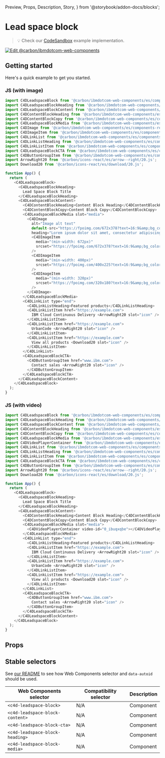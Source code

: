   Preview,
  Props,
  Description,
  Story,
} from '@storybook/addon-docs/blocks';

# Lead space block

> 💡 Check our
> [CodeSandbox](https://stackblitz.com/github/carbon-design-system/carbon-for-ibm-dotcom/tree/main/packages/web-components/examples/codesandbox/components-react/leadspace-block)
> example implementation.

[![Edit @carbon/ibmdotcom-web-components](https://codesandbox.io/static/img/play-codesandbox.svg)](https://stackblitz.com/github/carbon-design-system/carbon-for-ibm-dotcom/tree/main/packages/web-components/examples/codesandbox/components-react/leadspace-block)

## Getting started

Here's a quick example to get you started.

### JS (with image)

```javascript
import C4DLeadspaceBlock from '@carbon/ibmdotcom-web-components/es/components-react/leadspace-block/leadspace-block.js';
import C4DLeadspaceBlockHeading from '@carbon/ibmdotcom-web-components/es/components-react/leadspace-block/leadspace-block-heading.js';
import C4DLeadspaceBlockContent from '@carbon/ibmdotcom-web-components/es/components-react/leadspace-block/leadspace-block-content.js';
import C4DContentBlockHeading from '@carbon/ibmdotcom-web-components/es/components-react/content-block/content-block-heading.js';
import C4DContentBlockCopy from '@carbon/ibmdotcom-web-components/es/components-react/content-block/content-block-copy.js';
import C4DLeadspaceBlockMedia from '@carbon/ibmdotcom-web-components/es/components-react/leadspace-block/leadspace-block-media.js';
import C4DImage from '@carbon/ibmdotcom-web-components/es/components-react/image/image.js';
import C4DImageItem from '@carbon/ibmdotcom-web-components/es/components-react/image/image-item.js';
import C4DLinkList from '@carbon/ibmdotcom-web-components/es/components-react/link-list/link-list.js';
import C4DLinkListHeading from '@carbon/ibmdotcom-web-components/es/components-react/link-list/link-list-heading.js';
import C4DLinkListItem from '@carbon/ibmdotcom-web-components/es/components-react/link-list/link-list-item.js';
import C4DLeadspaceBlockCTA from '@carbon/ibmdotcom-web-components/es/components-react/leadspace-block/leadspace-block-cta.js';
import C4DButtonGroupItem from '@carbon/ibmdotcom-web-components/es/components-react/button-group/button-group-item.js';
import ArrowRight20 from '@carbon/icons-react/es/arrow--right/20.js';
import Download20 from '@carbon/icons-react/es/download/20.js';

function App() {
  return (
    <C4DLeadspaceBlock>
      <C4DLeadspaceBlockHeading>
        Lead Space Block Title
      </C4DLeadspaceBlockHeading>
      <C4DLeadspaceBlockContent>
        <C4DContentBlockHeading>Content Block Heading</C4DContentBlockHeading>
        <C4DContentBlockCopy>Content Block Copy</C4DContentBlockCopy>
        <C4DLeadspaceBlockMedia slot="media">
          <C4DImage
            alt="Image alt text"
            default-src="https://fpoimg.com/672x378?text=16:9&amp;bg_color=ee5396&amp;text_color=161616"
            heading="Lorem ipsum dolor sit amet, consectetur adipiscing elit.">
            <C4DImageItem
              media="(min-width: 672px)"
              srcset="https://fpoimg.com/672x378?text=16:9&amp;bg_color=ee5396&amp;text_color=161616"
            />
            <C4DImageItem
              media="(min-width: 400px)"
              srcset="https://fpoimg.com/400x225?text=16:9&amp;bg_color=ee5396&amp;text_color=161616"
            />
            <C4DImageItem
              media="(min-width: 320px)"
              srcset="https://fpoimg.com/320x180?text=16:9&amp;bg_color=ee5396&amp;text_color=161616"
            />
          </C4DImage>
        </C4DLeadspaceBlockMedia>
        <C4DLinkList type="end">
          <C4DLinkListHeading>Featured products</C4DLinkListHeading>
          <C4DLinkListItem href="https://example.com">
            IBM Cloud Continuous Delivery <ArrowRight20 slot="icon" />
          </C4DLinkListItem>
          <C4DLinkListItem href="https://example.com">
            UrbanCode <ArrowRight20 slot="icon" />
          </C4DLinkListItem>
          <C4DLinkListItem href="https://example.com">
            View all products <Download20 slot="icon" />
          </C4DLinkListItem>
        </C4DLinkList>
        <C4DLeadspaceBlockCTA>
          <C4DButtonGroupItem href="www.ibm.com">
            Contact sales <ArrowRight20 slot="icon" />
          </C4DButtonGroupItem>
        </C4DLeadspaceBlockCTA>
      </C4DLeadspaceBlockContent>
    </C4DLeadspaceBlock>
  );
}
```

### JS (with video)

```javascript
import C4DLeadspaceBlock from '@carbon/ibmdotcom-web-components/es/components-react/leadspace-block/leadspace-block.js';
import C4DLeadspaceBlockHeading from '@carbon/ibmdotcom-web-components/es/components-react/leadspace-block/leadspace-block-heading.js';
import C4DLeadspaceBlockContent from '@carbon/ibmdotcom-web-components/es/components-react/leadspace-block/leadspace-block-content.js';
import C4DContentBlockHeading from '@carbon/ibmdotcom-web-components/es/components-react/content-block/content-block-heading.js';
import C4DContentBlockCopy from '@carbon/ibmdotcom-web-components/es/components-react/content-block/content-block-copy.js';
import C4DLeadspaceBlockMedia from '@carbon/ibmdotcom-web-components/es/components-react/leadspace-block/leadspace-block-media.js';
import C4DVideoPlayerContainer from '@carbon/ibmdotcom-web-components/es/components-react/video-player/video-player-container';
import C4DLinkList from '@carbon/ibmdotcom-web-components/es/components-react/link-list/link-list.js';
import C4DLinkListHeading from '@carbon/ibmdotcom-web-components/es/components-react/link-list/link-list-heading.js';
import C4DLinkListItem from '@carbon/ibmdotcom-web-components/es/components-react/link-list/link-list-item.js';
import C4DLeadspaceBlockCTA from '@carbon/ibmdotcom-web-components/es/components-react/leadspace-block/leadspace-block-cta.js';
import C4DButtonGroupItem from '@carbon/ibmdotcom-web-components/es/components-react/button-group/button-group-item.js';
import ArrowRight20 from '@carbon/icons-react/es/arrow--right/20.js';
import Download20 from '@carbon/icons-react/es/download/20.js';

function App() {
  return (
    <C4DLeadspaceBlock>
      <C4DLeadspaceBlockHeading>
        Lead Space Block Title
      </C4DLeadspaceBlockHeading>
      <C4DLeadspaceBlockContent>
        <C4DContentBlockHeading>Content Block Heading</C4DContentBlockHeading>
        <C4DContentBlockCopy>Content Block Copy</C4DContentBlockCopy>
        <C4DLeadspaceBlockMedia slot="media">
          <C4DVideoPlayerContainer video-id="0_ibuqxqbe"></C4DVideoPlayerContainer>
        </C4DLeadspaceBlockMedia>
        <C4DLinkList type="end">
          <C4DLinkListHeading>Featured products</C4DLinkListHeading>
          <C4DLinkListItem href="https://example.com">
            IBM Cloud Continuous Delivery <ArrowRight20 slot="icon" />
          </C4DLinkListItem>
          <C4DLinkListItem href="https://example.com">
            UrbanCode <ArrowRight20 slot="icon" />
          </C4DLinkListItem>
          <C4DLinkListItem href="https://example.com">
            View all products <Download20 slot="icon" />
          </C4DLinkListItem>
        </C4DLinkList>
        <C4DLeadspaceBlockCTA>
          <C4DButtonGroupItem href="www.ibm.com">
            Contact sales <ArrowRight20 slot="icon" />
          </C4DButtonGroupItem>
        </C4DLeadspaceBlockCTA>
      </C4DLeadspaceBlockContent>
    </C4DLeadspaceBlock>
  );
}
```

## Props

<Props of={PropTypesRef} />

## Stable selectors

See
[our README](https://github.com/carbon-design-system/carbon-for-ibm-dotcom/tree/main/packages/web-components#stable-selectors-for-analytics-and-integratione2e-testing-in-web-components)
to see how Web Components selector and `data-autoid` should be used.

| Web Components selector         | Compatibility selector | Description |
| ------------------------------- | ---------------------- | ----------- |
| `<c4d-leadspace-block>`         | N/A                    | Component   |
| `<c4d-leadspace-block-content>` | N/A                    | Component   |
| `<c4d-leadspace-block-cta>`     | N/A                    | Component   |
| `<c4d-leadspace-block-heading>` | N/A                    | Component   |
| `<c4d-leadspace-block-media>`   | N/A                    | Component   |

<Description markdown={contributing} />
